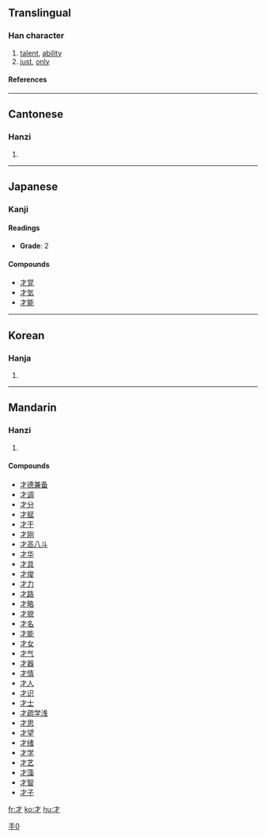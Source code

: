 ==Translingual==
===Han character===
{{Han char|rn=64|rad=手|as=00|sn=3|four=4020<sub>0</sub>|canj=木竹 (DH)}}
# [[talent]], [[ability]]
# [[just]], [[only]]
====References====
{{Han ref|kx=0416.300|dkj=11769|dj=0763.010|hdz=31824.020|uh=624D|ud=25165|bh=A47E|bd=42110}}
----

==Cantonese==
===Hanzi===
{{yue-hanzi|jyut=|y=[[choi4]]}}
# {{defn|Cantonese}}

----
==Japanese==
===Kanji===


{{ja-kanji|grade=|rs=手00}}
====Readings====
{{ja-readings|on=[[さい]] (sai), [[ざい]] (zai)|kun=[[わずかに]] (wazukani), [[ざえ]] (zae)}}

* '''Grade''': 2 [[Category:Grade 2 kanji|手0]]

====Compounds====
*[[才覚]]
*[[才気]]
*[[才能]]

----
==Korean==
===Hanja===
{{ko-hanja|hangeul=[[재]]|eumhun=재주|rv=jae|mr=chae|y=cya}}
# {{defn|Korean}}





----
==Mandarin==
===Hanzi===
{{cmn-hanzi|pin=[[cái]] ([[cai2]])|wg=[[ts'ai2|ts'ai<sup>2</sup>]]|y=}}
# {{defn|Mandarin}}

====Compounds====
*[[才德兼备]]
*[[才调]]
*[[才分]]
*[[才赋]]
*[[才干]]
*[[才刚]]
*[[才高八斗]]
*[[才华]]
*[[才具]]
*[[才俊]]
*[[才力]]
*[[才路]]
*[[才略]]
*[[才貌]]
*[[才名]]
*[[才能]]
*[[才女]]
*[[才气]]
*[[才器]]
*[[才情]]
*[[才人]]
*[[才识]]
*[[才士]]
*[[才疏学浅]]
*[[才思]]
*[[才望]]
*[[才绪]]
*[[才学]]
*[[才艺]]
*[[才藻]]
*[[才智]]
*[[才子]]

[[fr:才]]
[[ko:才]]
[[hu:才]]